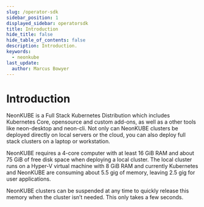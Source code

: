 ```yaml
---
slug: /operator-sdk
sidebar_position: 1
displayed_sidebar: operatorsdk
title: Introduction
hide_title: false
hide_table_of_contents: false
description: Introduction.
keywords:
  - neonkube
last_update:
  author: Marcus Bowyer
---
```


# Introduction

NeonKUBE is a Full Stack Kubernetes Distribution which includes Kubernetes Core, opensource and custom add-ons, as well as a other tools like neon-desktop and neon-cli. Not only can NeonKUBE clusters be deployed directly on local servers or the cloud, you can also deploy full stack clusters on a laptop or workstation.

NeonKUBE requires a 4-core computer with at least 16 GiB RAM and about 75 GiB of free disk space when deploying a local cluster. The local cluster runs on a Hyper-V virtual machine with 8 GiB RAM and currently Kubernetes and NeonKUBE are consuming about 5.5 gig of memory, leaving 2.5 gig for user applications.

NeonKUBE clusters can be suspended at any time to quickly release this memory when the cluster isn’t needed. This only takes a few seconds.

